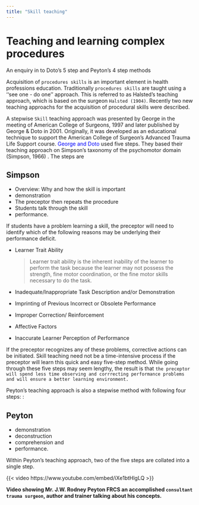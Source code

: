 ```yaml
---
title: "Skill teaching"
---
```


# Teaching and learning complex procedures

::: callout-tip
An enquiry in to Doto's 5 step and Peyton's 4 step methods
:::

Acquisition of `procedures skills` is an important element in health professions education. Traditionally `procedures skills` are taught using a ‘‘see one - do one’’ approach. This is referred to as Halsted’s teaching approach, which is based on the surgeon `Halsted (1904)`. Recently two new teaching approachs for the acquisition of procedural skills were described.

A stepwise `Skill` teaching approach was presented by George in the meeting of American College of Surgeons, 1997 and later published by George & Doto in 2001. Originally, it was developed as an educational technique to support the American College of Surgeon’s Advanced Trauma Life Support course. [George and Doto]{style="color: blue"} used five steps. They based their teaching approach on Simpson’s taxonomy of the psychomotor domain (Simpson, 1966) . The steps are

::: callout-note
## Simpson

-   Overview: Why and how the skill is important
-   demonstration
-   The preceptor then repeats the procedure
-   Students talk through the skill
-   performance.
:::

If students have a problem learning a skill, the preceptor will need to identify which of the following reasons may be underlying their performance deficit.

-   Learner Trait Ability

    > Learner trait ability is the inherent inability of the learner to perform the task because the learner may not possess the strength, fine motor coordination, or the fine motor skills necessary to do the task.

-   Inadequate/Inappropriate Task Description and/or Demonstration

-   Imprinting of Previous Incorrect or Obsolete Performance

-   Improper Correction/ Reinforcement

-   Affective Factors

-   Inaccurate Learner Perception of Performance

If the preceptor recognizes any of these problems, corrective actions can be initiated. Skill teaching need not be a time-intensive process if the preceptor will learn this quick and easy five-step method. While going through these five steps may seem lengthy, the result is that `the preceptor will spend less time observing and corrrecting performance problems and will ensure a better learning environment.`

Peyton’s teaching approach is also a stepwise method with following four steps: :

::: callout-note
## Peyton

-   demonstration
-   deconstruction
-   comprehension and
-   performance.
:::

Within Peyton’s teaching approach, two of the five steps are collated into a single step.

{{< video https://www.youtube.com/embed/iXe1btHlgLQ >}}

**Video showing Mr. J.W. Rodney Peyton FRCS an accomplished `consultant trauma surgeon`, author and trainer talking about his concepts.**
